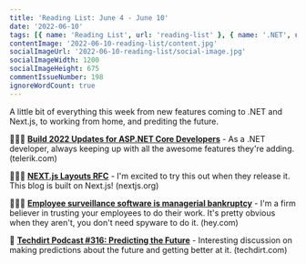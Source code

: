 ```yaml
---
title: 'Reading List: June 4 - June 10'
date: '2022-06-10'
tags: [{ name: 'Reading List', url: 'reading-list' }, { name: '.NET', url: 'dotnet'}, { name: 'Next.js', url: 'nextjs'}, { name: 'WFH', url: 'wfh'}]
contentImage: '2022-06-10-reading-list/content.jpg'
socialImageUrl: '2022-06-10-reading-list/social-image.jpg'
socialImageWidth: 1200
socialImageHeight: 675
commentIssueNumber: 198
ignoreWordCount: true
---
```


A little bit of everything this week from new features coming to .NET and Next.js, to working from home, and prediting the future.

🧑🏼‍💻 [**Build 2022 Updates for ASP.NET Core Developers**](https://www.telerik.com/blogs/build-2022-updates-aspnet-core-developers) - As a .NET developer, always keeping up with all the awesome features they're adding. <span className="domain-name">(telerik.com)</span>

🧑🏼‍💻 [**NEXT.js Layouts RFC**](https://nextjs.org/blog/layouts-rfc) - I'm excited to try this out when they release it. This blog is built on Next.js! <span className="domain-name">(nextjs.org)</span>

🕵🏻‍♂️ [**Employee surveillance software is managerial bankruptcy**](https://world.hey.com/dhh/employee-surveillance-software-is-managerial-bankruptcy-94e48a08) - I'm a firm believer in trusting your employees to do their work. It's pretty obvious when they aren't, you don't need spyware to do it. <span className="domain-name">(hey.com)</span>

🔮 [**Techdirt Podcast #316: Predicting the Future**](https://www.techdirt.com/2022/04/05/techdirt-podcast-episode-316-predicting-the-future/) - Interesting discussion on making predictions about the future and getting better at it. <span className="domain-name">(techdirt.com)</span>

